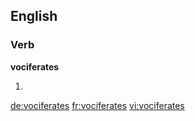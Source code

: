 
==English==

===Verb===
'''vociferates'''

# {{en-third-person singular of|vociferate}}

[[de:vociferates]]
[[fr:vociferates]]
[[vi:vociferates]]